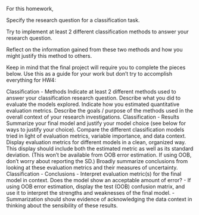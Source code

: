 For this homework,

Specify the research question for a classification task.

Try to implement at least 2 different classification methods to answer your research question.

Reflect on the information gained from these two methods and how you might justify this method to others.

Keep in mind that the final project will require you to complete the pieces below. Use this as a guide for your work but don’t try to accomplish everything for HW4:

Classification - Methods
Indicate at least 2 different methods used to answer your classification research question.
Describe what you did to evaluate the models explored.
Indicate how you estimated quantitative evaluation metrics.
Describe the goals / purpose of the methods used in the overall context of your research investigations.
Classification - Results
Summarize your final model and justify your model choice (see below for ways to justify your choice).
Compare the different classification models tried in light of evaluation metrics, variable importance, and data context.
Display evaluation metrics for different models in a clean, organized way. This display should include both the estimated metric as well as its standard deviation. (This won’t be available from OOB error estimation. If using OOB, don’t worry about reporting the SD.)
Broadly summarize conclusions from looking at these evaluation metrics and their measures of uncertainty.
Classification - Conclusions - Interpret evaluation metric(s) for the final model in context. Does the model show an acceptable amount of error? - If using OOB error estimation, display the test (OOB) confusion matrix, and use it to interpret the strengths and weaknesses of the final model. - Summarization should show evidence of acknowledging the data context in thinking about the sensibility of these results.